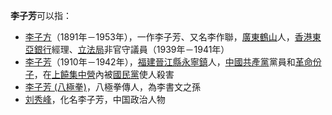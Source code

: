 '''李子芳'''可以指：
* [[李子方|李子方]]（1891年－1953年），一作李子芳、又名李作聯，[[廣東|廣東]][[鶴山|鶴山]]人，[[香港|香港]][[東亞銀行|東亞銀行]]經理、[[香港立法局|立法局]]非官守議員（1939年－1941年）
* [[李子芳|李子芳]]（1910年－1942年），[[福建|福建]][[晉江縣|晉江縣]][[永寧鎮|永寧鎮]]人，[[中國共產黨|中國共產黨]]黨員和[[革命家|革命份子]]，在[[上饒集中營|上饒集中營]]內被[[國民黨|國民黨]]使人殺害
* [[李子芳_(八極拳)|李子芳 (八極拳)]]，八極拳傳人，為李書文之孫
* [[刘秀峰|刘秀峰]]，化名李子芳，中国政治人物
{{消歧義|G|Cat=三字李姓人名消歧義}}
